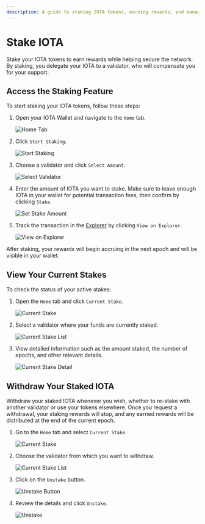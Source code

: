```yaml
---
description: A guide to staking IOTA tokens, earning rewards, and managing your staked assets.
---
```

# Stake IOTA

Stake your IOTA tokens to earn rewards while helping secure the network.
By staking, you delegate your IOTA to a validator, who will compensate you for your support.

## Access the Staking Feature

To start staking your IOTA tokens, follow these steps:

1. Open your IOTA Wallet and navigate to the `Home` tab.

   ![Home Tab](/img/about-iota/iota-wallet/how-to/basics/home-tab.png)

2. Click `Start Staking`.

   ![Start Staking](/img/about-iota/iota-wallet/how-to/stake/start-staking.png)

3. Choose a validator and click `Select Amount`.

   ![Select Validator](/img/about-iota/iota-wallet/how-to/stake/select-validator.png)

4. Enter the amount of IOTA you want to stake. Make sure to leave enough IOTA in your wallet for potential transaction fees, then confirm by clicking `Stake`.

   ![Set Stake Amount](/img/about-iota/iota-wallet/how-to/stake/set-stake-amount.png)

5. Track the transaction in the [Explorer](https://explorer.rebased.iota.org/) by clicking `View on Explorer`.

   ![View on Explorer](/img/about-iota/iota-wallet/how-to/stake/view-on-explorer.png)

After staking, your rewards will begin accruing in the next epoch and will be visible in your wallet.

## View Your Current Stakes

To check the status of your active stakes:

1. Open the `Home` tab and click `Current Stake`.

   ![Current Stake](/img/about-iota/iota-wallet/how-to/stake/current-stake.png)

2. Select a validator where your funds are currently staked.

   ![Current Stake List](/img/about-iota/iota-wallet/how-to/stake/current-stake-list.png)

3. View detailed information such as the amount staked, the number of epochs, and other relevant details.

   ![Current Stake Detail](/img/about-iota/iota-wallet/how-to/stake/current-stake-detail.png)

## Withdraw Your Staked IOTA

Withdraw your staked IOTA whenever you wish, whether to re-stake with another validator or use your tokens elsewhere.
Once you request a withdrawal, your staking rewards will stop,
and any earned rewards will be distributed at the end of the current epoch.

1. Go to the `Home` tab and select `Current Stake`.

   ![Current Stake](/img/about-iota/iota-wallet/how-to/stake/current-stake.png)

2. Choose the validator from which you want to withdraw.

   ![Current Stake List](/img/about-iota/iota-wallet/how-to/stake/current-stake-list.png)

3. Click on the `Unstake` button.

   ![Unstake Button](/img/about-iota/iota-wallet/how-to/stake/unstake-button.png)

4. Review the details and click `Unstake`.

   ![Unstake](/img/about-iota/iota-wallet/how-to/stake/unstake.png)
